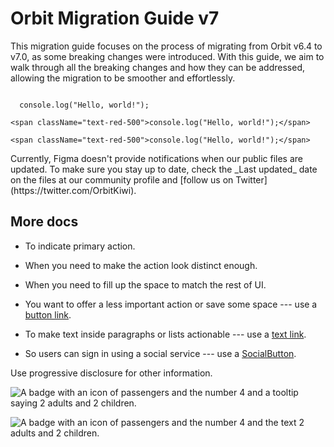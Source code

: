 
# Orbit Migration Guide v7

This migration guide focuses on the process of migrating from Orbit v6.4 to v7.0, as some breaking changes were introduced.
With this guide, we aim to walk through all the breaking changes and how they can be addressed, allowing the migration to be smoother and effortlessly.

<code>
  <span className="text-red-500">console.log("Hello, world!");</span>
</code>

```tsx
<span className="text-red-500">console.log("Hello, world!");</span>
```

`<span className="text-red-500">console.log("Hello, world!");</span>`

<Callout type="warning">
  Currently, Figma doesn't provide notifications when our public files are updated. To make sure you
  stay up to date, check the _Last updated_ date on the files at our community profile and [follow
  us on Twitter](https://twitter.com/OrbitKiwi).
</Callout>

## More docs

<FigmaIframe
  height={300}
  src="https://www.figma.com/embed?embed_host=share&url=https%3A%2F%2Fwww.figma.com%2Ffile%2F4QJZqvBvRrLu6t9mwObCkA%2FOrbit-Component-Content-Structure%3Fnode-id%3D286%253A46"
/>

<Usage>

<UsageUse>

- To indicate primary action.

- When you need to make the action look distinct enough.

- When you
  need to fill up the space to match the rest of UI.

</UsageUse>

<UsageDontUse>

- You want to offer a less important action or save some space --- use a [button
  link](/components/action/buttonlink/).

- To make text inside paragraphs or lists actionable ---
  use a [text link](/components/action/textlink/).

- So users can sign in using a social service ---
  use a [SocialButton](/components/action/socialbutton/).

</UsageDontUse>
  
</Usage>

<Guideline type="do" title="Keep badges short">

Use progressive disclosure for other information.

![A badge with an icon of passengers and the number 4 and a tooltip saying 2 adults and 2 children.](fileId:fannvRpkOJK6uxxT33EKaa;nodeId:29%3A574)

![A badge with an icon of passengers and the number 4 and the text 2 adults and 2 children.](fileId:fannvRpkOJK6uxxT33EKaa;nodeId:29%3A559)

</Guideline>

<ButtonReadMe />
